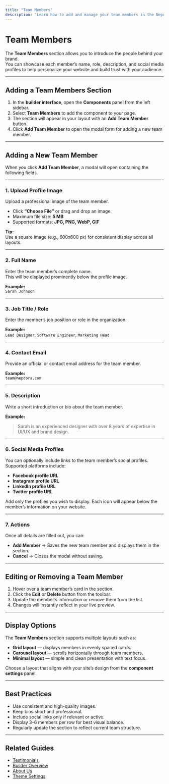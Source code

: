```yaml
---
title: "Team Members"
description: "Learn how to add and manage your team members in the Nepdora Website Builder."
---
```


# Team Members

The **Team Members** section allows you to introduce the people behind your brand.  
You can showcase each member’s name, role, description, and social media profiles to help personalize your website and build trust with your audience.

---

## Adding a Team Members Section

1. In the **builder interface**, open the **Components** panel from the left sidebar.
2. Select **Team Members** to add the component to your page.
3. The section will appear in your layout with an **Add Team Member** button.
4. Click **Add Team Member** to open the modal form for adding a new team member.

---

## Adding a New Team Member

When you click **Add Team Member**, a modal will open containing the following fields.

---

### 1. Upload Profile Image

Upload a professional image of the team member.

- Click **“Choose File”** or drag and drop an image.
- Maximum file size: **5 MB**
- Supported formats: **JPG, PNG, WebP, GIF**

**Tip:**  
Use a square image (e.g., 600x600 px) for consistent display across all layouts.

---

### 2. Full Name

Enter the team member’s complete name.  
This will be displayed prominently below the profile image.

**Example:**  
`Sarah Johnson`

---

### 3. Job Title / Role

Enter the member’s job position or role in the organization.

**Example:**  
`Lead Designer`, `Software Engineer`, `Marketing Head`

---

### 4. Contact Email

Provide an official or contact email address for the team member.

**Example:**  
`team@nepdora.com`

---

### 5. Description

Write a short introduction or bio about the team member.

**Example:**

> Sarah is an experienced designer with over 8 years of expertise in UI/UX and brand design.

---

### 6. Social Media Profiles

You can optionally include links to the team member’s social profiles.  
Supported platforms include:

- **Facebook profile URL**
- **Instagram profile URL**
- **LinkedIn profile URL**
- **Twitter profile URL**

Add only the profiles you wish to display. Each icon will appear below the member’s information on your website.

---

### 7. Actions

Once all details are filled out, you can:

- **Add Member** → Saves the new team member and displays them in the section.
- **Cancel** → Closes the modal without saving.

---

## Editing or Removing a Team Member

1. Hover over a team member’s card in the section.
2. Click the **Edit** or **Delete** button from the toolbar.
3. Update the member’s information or remove them from the list.
4. Changes will instantly reflect in your live preview.

---

## Display Options

The **Team Members** section supports multiple layouts such as:

- **Grid layout** — displays members in evenly spaced cards.
- **Carousel layout** — scrolls horizontally through team members.
- **Minimal layout** — simple and clean presentation with text focus.

Choose a layout that aligns with your site’s design from the **component settings** panel.

---

## Best Practices

- Use consistent and high-quality images.
- Keep bios short and professional.
- Include social links only if relevant or active.
- Display 3–6 members per row for best visual balance.
- Regularly update the section to reflect current team structure.

---

## Related Guides

- [Testimonials](./testimonials)
- [Builder Overview](./builder)
- [About Us](./about-us)
- [Theme Settings](./theme-settings)
